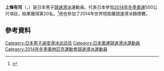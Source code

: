 '''上條有司'''（{{lang-en|'''Yuji Kamijo'''}}，{{bd|1986年|4月7日||}}）是日本男子[[競速滑冰|競速滑冰]]運動員。代表日本參加[[2014年冬季奧運|2014年冬季奧運]]500公尺項目，結果獲得第20名。<ref name=sochi>{{cite web |url=http://www.sochi2014.com/en/athlete-yuji-kamijo |title=Yuji Kamijo |publisher=sochi2014 |accessdate=10 February 2014 |archive-date=2014-07-05 |archive-url=https://web.archive.org/web/20140705062025/http://www.sochi2014.com/en/athlete-yuji-kamijo }}</ref>他也參加了2014年世界短距離競速滑冰錦標賽。

==參考資料==
{{reflist}}

{{DEFAULTSORT:Kamijo, Yuji}}
[[Category:日本男子速度滑冰运动员|Category:日本男子速度滑冰运动员]]
[[Category:日本奧運競速滑冰運動員|Category:日本奧運競速滑冰運動員]]
[[Category:2014年冬季奧林匹克運動會競速滑冰運動員|Category:2014年冬季奧林匹克運動會競速滑冰運動員]]